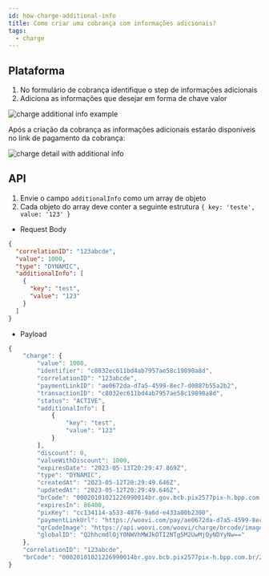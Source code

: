 ```yaml
---
id: how-charge-additional-info
title: Como criar uma cobrança com informações adicionais?
tags:
  - charge
---
```


## Plataforma

1. No formulário de cobrança identifique o step de informações adicionais
2. Adiciona as informações que desejar em forma de chave valor

![charge additional info example](./__assets__/charge-add-info.png)

Após a criação da cobrança as informações adicionais estarão disponíveis no link de pagamento da cobrança:

![charge detail with additional info](./__assets__/charge-detail-add-info.png)

## API

1. Envie o campo `additionalInfo` como um array de objeto
2. Cada objeto do array deve conter a seguinte estrutura `{ key: 'teste', value: '123' }`

- Request Body

```json
{
  "correlationID": "123abcde",
  "value": 1000,
  "type": "DYNAMIC",
  "additionalInfo": [
    {
      "key": "test",
      "value": "123"
    }
  ]
}
```

- Payload

```ts
{
    "charge": {
        "value": 1000,
        "identifier": "c8032ec611bd4ab7957ae58c19890a8d",
        "correlationID": "123abcde",
        "paymentLinkID": "ae0672da-d7a5-4599-8ec7-d0887b55a2b2",
        "transactionID": "c8032ec611bd4ab7957ae58c19890a8d",
        "status": "ACTIVE",
        "additionalInfo": [
            {
                "key": "test",
                "value": "123"
            }
        ],
        "discount": 0,
        "valueWithDiscount": 1000,
        "expiresDate": "2023-05-13T20:29:47.869Z",
        "type": "DYNAMIC",
        "createdAt": "2023-05-12T20:29:49.646Z",
        "updatedAt": "2023-05-12T20:29:49.646Z",
        "brCode": "00020101021226990014br.gov.bcb.pix2577pix-h.bpp.com.br/23114447/qrs1/v2/01pMq2ZLBxuiphmfCatLb772nzWZaiYTh9fL2irJewQ520400005303986540510.005802BR5904Finn6009Sao_Paulo62290525c8032ec611bd4ab7957ae58c163047AB5",
        "expiresIn": 86400,
        "pixKey": "cc134114-a533-4876-9a6d-e433a00b2300",
        "paymentLinkUrl": "https://woovi.com/pay/ae0672da-d7a5-4599-8ec7-d0887b55a2b2",
        "qrCodeImage": "https://api.woovi.com/woovi/charge/brcode/image/ae0672da-d7a5-4599-8ec7-d0887b55a2b2.png",
        "globalID": "Q2hhcmdlOjY0NWVhMWJkOTI2NTg5M2UwMjQyNDYyNw=="
    },
    "correlationID": "123abcde",
    "brCode": "00020101021226990014br.gov.bcb.pix2577pix-h.bpp.com.br/23114447/qrs1/v2/01pMq2ZLBxuiphmfCatLb772nzWZaiYTh9fL2irJewQ520400005303986540510.005802BR5904Finn6009Sao_Paulo62290525c8032ec611bd4ab7957ae58c163047AB5"
}
```
